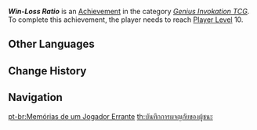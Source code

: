 {{Achievement Infobox
|id           = 80193
|order id     = 195
|category     = Genius Invokation TCG (Achievement)
|description  = Reach Player Lv.10.
|requirements = 
|primogems    = 10
|tracking     = 
|topic        = 
|type         = 
}}
'''''Win-Loss Ratio''''' is an [[Achievement]] in the category ''[[Genius Invokation TCG (Achievement)|Genius Invokation TCG]]''. To complete this achievement, the player needs to reach [[Genius Invokation TCG#Player Level|Player Level]] 10.
<!--
==Gameplay Notes==
*

==Trivia==
*

==Gallery==
{{Preview
|size=300px
|file=
|caption=
}}

==Video Guides==
{{EVT
|video1   = 
|caption1 = 
}}
-->
==Other Languages==
{{Other Languages
|en      = Win-Loss Ratio
|zhs     = 胜负师放浪记
|zhs_rm  = Shèngfù-shī Fànglàng-jì
|zht     = 勝負師放浪記
|zht_rm  = Shèngfù-shī Fànglàng-jì
|zh_tl   = 
|ja      = 勝負師放浪記
|ja_rm   = Shoubushi Hourouki
|ja_tl   = Record of the Gambler's Wander
|ko      = 승부사의 방랑기
|ko_rm   = Seungbusa-ui Bangranggi
|ko_tl   = Wandering Record of Adventurer
|es      = La leyenda {{MC|m=del jugador|f=de la jugadora}} errante
|es_tl   = The Legend of the Wandering {{MC|Player|mf=1}}
|fr      = ♪&nbsp;Un jour je serai le meilleur joueur&nbsp;♪
|fr_tl   = ♪&nbsp;{{tt|I Wanna Be the Very Best|lit. One day I will be the best player}}&nbsp;♪
|fr_note = First lyric of the ''Pokémon'' anime's opening, while replacing {{fr|dresseur|trainer, tamer}} with {{fr|joueur|player.}}
|ru      = Показатель успеха
|ru_tl   = Win Ratio
|th      = บันทึกการผจญภัยของผู้ชนะ
|th_rm   = 
|th_tl   = 
|vi      = Nhật Ký Thắng Thua
|vi_tl   = 
|de      = Die Legende vom großen Glücksspieler
|de_tl   = The Legend of the Great Gambler
|id      = Kalah dan Menang
|id_tl   = Losing and Winning
|pt      = Memórias de um Jogador Errante
|pt_tl   = Memories of a Wandering Player
|tr      = Kazanma-Kaybetme Oranı
|tr_tl   = Win-Loss Ratio
|it      = Rapporto vittorie/sconfitte
|it_tl   = Wins/Losses Ratio
}}

==Change History==
{{Change History|3.3}}
<!--
==References==
{{Reflist}}
-->
==Navigation==
{{Achievement Navbox}}

[[pt-br:Memórias de um Jogador Errante]]
[[th:บันทึกการผจญภัยของผู้ชนะ]]